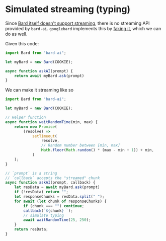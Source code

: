
# Simulated streaming (typing)

Since [Bard itself doesn't support streaming](https://github.com/EvanZhouDev/bard-ai/issues/3#issuecomment-1565664204), there is no streaming API provided by `bard-ai`. `googlebard` implements this by [faking it](https://github.com/PawanOsman/GoogleBard/blob/cf6058e424ff6666065463fe73bbb9d84614a867/src/classes/bard.ts#L192), which we can do as well.

Given this code:

```javascript copy showLineNumbers
import Bard from "bard-ai";

let myBard = new Bard(COOKIE);

async function askAI(prompt) {
    return await myBard.ask(prompt)
}
```

We can make it streaming like so

```javascript copy showLineNumbers {5-30}
import Bard from "bard-ai";

let myBard = new Bard(COOKIE);

// Helper function
async function waitRandomTime(min, max) {
    return new Promise(
        (resolve) =>
            setTimeout(
                resolve,
                // Random number between [min, max]
                Math.floor(Math.random() * (max - min + 1)) + min,
            )
    );
}

// `prompt` is a string
// `callback` accepts the "streamed" chunk
async function askAI(prompt, callback) {
    let resData = await myBard.ask(prompt)
    if (!resData) return "";
    let responseChunks = resData.split(" ");
    for await (let chunk of responseChunks) {
        if (chunk === "") continue;
        callback(`${chunk} `);
        // simulate typing
        await waitRandomTime(25, 250);
    }
    return resData;
}
```

